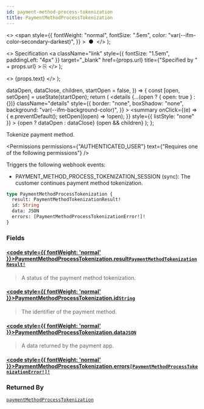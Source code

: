```yaml
---
id: payment-method-process-tokenization
title: PaymentMethodProcessTokenization
---
```


  <>
    <span
      style={{
        fontWeight: "normal",
        fontSize: ".5em",
        color: "var(--ifm-color-secondary-darkest)",
      }}
    >
      &nbsp;●&nbsp;
    </span>
  </>
);

  <>
    Specification
    <a
      className="link"
      style={{ fontSize: "1.5em", paddingLeft: "4px" }}
      target="\_blank"
      href={props.url}
      title={"Specified by " + props.url}
    >
      ⎘
    </a>
  </>
);

  <>
    <span className={props.class}>{props.text}</span>
  </>
);


  dataOpen,
  dataClose,
  children,
  startOpen = false,
}) => {
  const [open, setOpen] = useState(startOpen);
  return (
    <details
      {...(open ? { open: true } : {})}
      className="details"
      style={{
        border: "none",
        boxShadow: "none",
        background: "var(--ifm-background-color)",
      }}
    >
      <summary
        onClick={(e) => {
          e.preventDefault();
          setOpen((open) => !open);
        }}
        style={{ listStyle: "none" }}
      >
        {open ? dataOpen : dataClose}
      </summary>
      {open && children}
    </details>
  );
};

Tokenize payment method.

<Badge text="Added in Saleor 3.16" class="secondary margin-bottom--sm" />

<FeaturePreview />

<Permissions
  permissions={"AUTHENTICATED_USER"}
  text={"Requires one of the following permissions"}
/>

Triggers the following webhook events:

- PAYMENT_METHOD_PROCESS_TOKENIZATION_SESSION (sync): The customer continues payment method tokenization.

```graphql
type PaymentMethodProcessTokenization {
  result: PaymentMethodTokenizationResult!
  id: String
  data: JSON
  errors: [PaymentMethodProcessTokenizationError!]!
}
```

### Fields

#### [<code style={{ fontWeight: 'normal' }}>PaymentMethodProcessTokenization.<b>result</b></code>](#)<Bullet />[`PaymentMethodTokenizationResult!`](../../../api-reference/payments/enums/payment-method-tokenization-result) <Badge class="badge badge--secondary" text="non-null"/> <Badge class="badge badge--secondary" text="enum"/> <Badge class="badge badge--secondary" text="payments"/>

> A status of the payment method tokenization.

#### [<code style={{ fontWeight: 'normal' }}>PaymentMethodProcessTokenization.<b>id</b></code>](#)<Bullet />[`String`](../../../api-reference/miscellaneous/scalars/string) <Badge class="badge badge--secondary" text="scalar"/> <Badge class="badge badge--secondary" text="miscellaneous"/>

> The identifier of the payment method.

#### [<code style={{ fontWeight: 'normal' }}>PaymentMethodProcessTokenization.<b>data</b></code>](#)<Bullet />[`JSON`](../../../api-reference/miscellaneous/scalars/json) <Badge class="badge badge--secondary" text="scalar"/> <Badge class="badge badge--secondary" text="miscellaneous"/>

> A data returned by the payment app.

#### [<code style={{ fontWeight: 'normal' }}>PaymentMethodProcessTokenization.<b>errors</b></code>](#)<Bullet />[`[PaymentMethodProcessTokenizationError!]!`](../../../api-reference/payments/objects/payment-method-process-tokenization-error) <Badge class="badge badge--secondary" text="non-null"/> <Badge class="badge badge--secondary" text="object"/> <Badge class="badge badge--secondary" text="payments"/>

>

### Returned By

[`paymentMethodProcessTokenization`](../../../api-reference/payments/mutations/payment-method-process-tokenization) <Badge class="badge badge--secondary" text="mutation"/>


